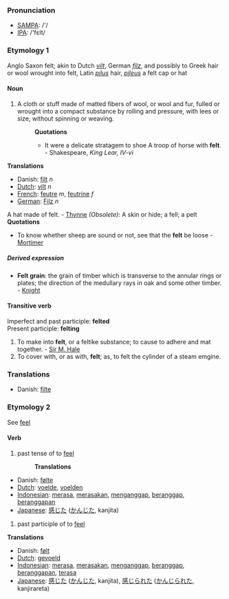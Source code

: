 === Pronunciation ===
*[[w:SAMPA|SAMPA]]: /'/
*[[w:IPA|IPA]]: /'fεlt/
===Etymology 1===
Anglo Saxon felt; akin to Dutch ''[[vilt]]'', German ''[[filz]]'', and possibly to Greek hair or wool wrought into felt, Latin ''[[pilus]]'' hair, ''[[pileus]]'' a felt cap or hat
====Noun====
#A cloth or stuff made of matted fibers of wool, or wool and fur, fulled or wrought into a compact substance by rolling and pressure, with lees or size, without spinning or weaving.
#:'''Quotations'''
#:*It were a delicate stratagem to shoe A troop of horse with '''felt'''. - Shakespeare, ''King Lear, IV-vi''
'''Translations'''
*Danish: [[filt]] ''n''
*[[Dutch]]: [[vilt]] ''n''
*[[French]]: [[feutre]] ''m'', [[feutrine]] ''f''
*[[German]]: [[Filz]] ''n''
A hat made of felt. - [[Thynne]]
''(Obsolete):'' A skin or hide; a fell; a pelt
'''Quotations'''
*To know whether sheep are sound or not, see that the '''felt''' be loose - [[Mortimer]]

=====Derived expression=====
*'''Felt grain''': the grain of timber which is transverse to the annular rings or plates; the direction of the medullary rays in oak and some other timber. - [[Knight]]
====Transitive verb====
Imperfect and past participle: '''felted'''<br>
Present participle: '''felting'''
#To make into '''felt''', or a feltike substance; to cause to adhere and mat together. - [[Sir M. Hale]]
#To cover with, or as with, '''felt'''; as, to felt the cylinder of a steam emgine.

===Translations===
*Danish: [[filte]]

===Etymology 2===
See [[feel]]
==== Verb ====
# past tense of to [[feel]]
#:'''Translations'''
*Danish: [[følte]]
*[[Dutch]]: [[voelde]], [[voelden]]
*[[Indonesian]]: [[rasa|merasa]], [[rasa|merasakan]], [[anggap|menganggap]], [[anggap|beranggap]], [[anggap|beranggapan]]
*[[Japanese]]: [[感じた]] ([[かんじた]], kanjita)
# past participle of to [[feel]]
'''Translations'''
*Danish: [[følt]]
*[[Dutch]]: [[gevoeld]]
*[[Indonesian]]: [[rasa|merasa]], [[rasa|merasakan]], [[anggap|menganggap]], [[anggap|beranggap]], [[anggap|beranggapan]], [[rasa|terasa]]
*[[Japanese]]: [[感じた]] ([[かんじた]], kanjita),  [[感じられた]] ([[かんじられた]], kanjirareta)
